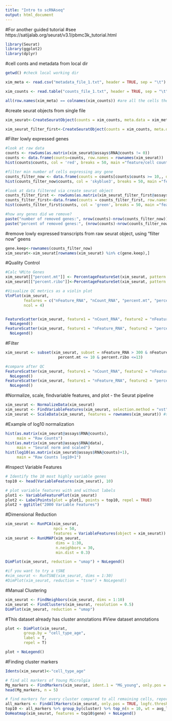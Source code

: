 ```yaml
---
title: "Intro to scRNAseq"
output: html_document
---
```


#For another guided tutorial
#see https://satijalab.org/seurat/v3.1/pbmc3k_tutorial.html

```r

library(Seurat)
library(ggplot2)
library(dplyr)

```

#cell conts and metadata from local dir
```r

getwd() #check local working dir

xim_meta <- read.csv("metadata_file_1.txt", header = TRUE, sep = "\t")

xim_counts <- read.table("counts_file_1.txt", header = TRUE, sep = "\t", check.names = FALSE)

all(row.names(xim_meta) == colnames(xim_counts)) #are all the cells the same?

```

#create seurat objects from single file
```r

xim_seurat<-CreateSeuratObject(counts = xim_counts, meta.data = xim_meta)

xim_seurat_filter_first<-CreateSeuratObject(counts = xim_counts, meta.data = xim_meta, min.cells = 10)

```

#Filter lowly expressed genes
```r

#look at raw data
counts <- rowSums(as.matrix(xim_seurat@assays$RNA@counts != 0))
counts <- data.frame(counts=counts, row.names = rownames(xim_seurat))
hist(counts$counts, col = 'red', breaks = 50, main ="feature/cell counts, non filter")

#filter min number of cells expressing any gene
counts_filter_now <- data.frame(counts = counts[counts$counts >= 10,, drop=FALSE]) #set minimum cells 
hist(counts_filter_now$counts, col = 'skyblue3', breaks = 50, main ="feature/cell counts, filter now")

#look at data filtered via create seurat object
counts_filter_first <- rowSums(as.matrix(xim_seurat_filter_first@assays$RNA@counts != 0))
counts_filter_first<-data.frame(counts = counts_filter_first, row.names = rownames(xim_seurat_filter_first))
hist(counts_filter_first$counts, col = 'green', breaks = 50, main ="feature/cell counts, seurat filter first")

#how any genes did we remove?
paste("number of removed genes:", nrow(counts)-nrow(counts_filter_now))
paste("percent of removed genes:", (nrow(counts)-nrow(counts_filter_now))/nrow(counts)*100)

```

#remove lowly expressed transcripts from raw seurat object, using "filter now" geens
```r
gene.keep<-rownames(counts_filter_now)
xim_seurat<-xim_seurat[rownames(xim_seurat) %in% c(gene.keep),]
```

#Quality Control
```r

#Calc %Mito Genes
xim_seurat[["percent.mt"]] <- PercentageFeatureSet(xim_seurat, pattern = "^mt-")
xim_seurat[["percent.ribo"]]<-PercentageFeatureSet(xim_seurat, pattern = "^Rp")

#Visualize QC metrics as a violin plot
VlnPlot(xim_seurat,
        features = c("nFeature_RNA", "nCount_RNA", "percent.mt", "percent.ribo"),
        ncol = 4)


FeatureScatter(xim_seurat, feature1 = "nCount_RNA", feature2 = "nFeature_RNA")+
  NoLegend() 
FeatureScatter(xim_seurat, feature1 = "nFeature_RNA", feature2 = "percent.mt")+
  NoLegend() 

```

#Filter
```r
xim_seurat <- subset(xim_seurat, subset = nFeature_RNA > 300 & nFeature_RNA <= 3000 & 
                       percent.mt <= 10 & percent.ribo <=13) 

#compare after QC
FeatureScatter(xim_seurat, feature1 = "nCount_RNA", feature2 = "nFeature_RNA")+
  NoLegend() 
FeatureScatter(xim_seurat, feature1 = "nFeature_RNA", feature2 = "percent.mt")+
  NoLegend() 

```

#Normalize, scale, findvariable features, and plot - the Seurat pipeline
```r
xim_seurat <- NormalizeData(xim_seurat) 
xim_seurat <- FindVariableFeatures(xim_seurat, selection.method = "vst", nfeatures = 2000)
xim_seurat <- ScaleData(xim_seurat, features = rownames(xim_seurat)) #scale all features

```

#Example of log10 normalization
```r
hist(as.matrix(xim_seurat@assays$RNA@counts),
     main = "Raw Counts")
hist(as.matrix(xim_seurat@assays$RNA@data),
     main = "Seurat norm and scaled") 
hist(log10(as.matrix(xim_seurat@assays$RNA@counts)+1),
     main = "Raw Counts log10+1")
```

#Inspect Variable Features
```r
# Identify the 10 most highly variable genes
top10 <- head(VariableFeatures(xim_seurat), 10)

# plot variable features with and without labels
plot1 <- VariableFeaturePlot(xim_seurat)
plot2 <- LabelPoints(plot = plot1, points = top10, repel = TRUE)
plot2 + ggtitle("2000 Variable Features")
```

#Dimensional Reduction 
```r
xim_seurat <- RunPCA(xim_seurat,
                     npcs = 50,
                     features = VariableFeatures(object = xim_seurat))
xim_seurat <- RunUMAP(xim_seurat,
                      dims = 1:30,
                      n.neighbors = 30,
                      min.dist = 0.3)

DimPlot(xim_seurat, reduction = "umap") + NoLegend()

#if you want to try a tSNE
#xim_seurat <- RunTSNE(xim_seurat, dims = 1:30)
#DimPlot(xim_seurat, reduction = "tsne") + NoLegend()

```

#Manual Clustering
```r

xim_seurat <- FindNeighbors(xim_seurat, dims = 1:10)
xim_seurat <- FindClusters(xim_seurat, resolution = 0.5)
DimPlot(xim_seurat, reduction = "umap")

```
#This dataset already has cluster annotations 
#View dataset annotations
```r

plot <- DimPlot(xim_seurat,
        group.by = "cell_type_age",
        label = T,
        repel = T)

plot + NoLegend()

```

#Finding cluster markers
```r
Idents(xim_seurat)<-"cell_type_age"

# find all markers of Young Microlgia
Mg_markers <- FindMarkers(xim_seurat, ident.1 = "MG_young", only.pos = TRUE) #can take ~12 seconds
head(Mg_markers, n = 5)
```

```r

# find markers for every cluster compared to all remaining cells, report only the positive ones
all_markers <- FindAllMarkers(xim_seurat, only.pos = TRUE, logfc.threshold = 1) #will take longer depending on parameters used. see ?FindAllMarkers
top10 <- all_markers %>% group_by(cluster) %>% top_n(n = 10, wt = avg_logFC)
DoHeatmap(xim_seurat, features = top10$gene) + NoLegend()

```

